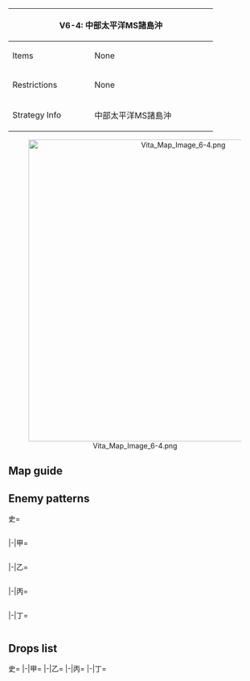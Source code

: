 {| class="article-table" style="width:100%;"
|-
! colspan="2" style="text-align:center;width:70%;" | V6-4: 中部太平洋MS諸島沖
| rowspan="3" style="text-align:center;width:30%;" | [[File:Vita Map Banner 6-4.png|400px]]
|-
! Items
| None
|-
! Restrictions
| None
|-
! Strategy Info
|中部太平洋MS諸島沖
|MS諸島沖前面に主力艦隊を展開し、同諸島方面に接近しつつ<br>ある敵攻略部隊を洋上で邀撃、これを全力で撃滅せよ！
|}
<center>[[File:Vita Map Image 6-4.png|600px]]</center>
==Map guide==
{{Map/Branching
|id = V6-4
|0 -> B =*Meet any of the following requirements :
**CL ≧ 1 and DD ≧ 4
**CV(B) + (F)BB(V) ≧ 5
**CV(B) + (F)BB(V) = 4 (has 35% chance of routing to C instead)
|0 -> C =*Meet any of the following requirements :
**SS(V) ≧ 5
**CVL + AV + CAV + LHA ≧ 2
**Do not meet the requirements for B
|B ->D/storm =*Meet any of the following requirements :
**CL ≧ 1 and DD ≧ 3
**(F)BB(V) = 0 (has 70% chance of routing to C instead)
|B ->C =*Meet any of the following requirements :
**Do not meet the requirements for D
**CV(L/B) ≧ 3
|C -> A/empty =*Meet any of the following requirements :
**SS(V) = 6
**CV(B) + (F)BB(V) ≧ 5
**CV(B) + (F)BB(V) + CA(V) = 6
**CV(B) + (F)BB(V) + SS(V) = 6
|C -> D/storm =*Do not meet the requirements for A and meet any of the following ones :
**CV(L/B) ≧ 3
**CV(L/B) + (F)BB(V) ≧ 3
|C -> E/empty =*Do not meet the requirements for A or D
|D/storm -> H =*Meet any of the following requirements :
**CL + DD = 6
**CL + DD = 5 and CV(L/B) + (F)BB(V) = 0
|D/storm -> F =*Meet any of the following requirements :
**CV(L/B) + (F)BB(V) ≧ 1
**Do not meet the requirements for H
|E/empty -> F =*Meet any of the following requirements :
**(F)BB(V) ≧ 2
**CV(L/B) ≧ 2
**CV(L/B) + (F)BB(V) ≧ 3
**DD ≦ 1
**SS(V) ≧ 5
|E/empty -> I =*Meet all of the following requirements :
**Do not meet the requirements for F
**Fail the LoS check
|E/empty -> J =*Meet all of the following requirements :
**Do not meet the requirements for F
**Pass the LoS check
|F -> I =*Fixed route
|H -> G/empty =*Meet any of the following requirements :
**SS(V) ≧ 4
**Fail the LoS check
|H -> K =*Do not meet the requirements for G
|I -> G/empty =*Meet any of the following requirements :
**SS(V) ≧ 4
**Fail the LoS check
|I -> K =*Do not meet the requirements for G
}}

==Enemy patterns==
<tabber>史=
<div class="scrollable" style="width:800px;max-height:400px;overflow:auto;">
{{Map/Nodes|name=攻略支援部隊 A群
|B
|Normal/BaseXP
|{{Formation|Line Ahead}}
|180
|566
|560
|555
|554
|576
|576
|-
|B
|Normal/BaseXP
|{{Formation|Double Line}}
|180
|566
|560
|555
|554
|576
|576
|-
|B
|Normal/BaseXP
|{{Formation|Line Ahead}}
|170
|566
|560
|555
|554
|575
|575
|-
}}
{{Map/Nodes|name=攻略支援部隊 B群
|C
|Normal/BaseXP
|{{Formation|Line Ahead}}
|190
|566
|560
|560
|555
|576
|576
|-
|C
|Normal/BaseXP
|{{Formation|Double Line}}
|190
|566
|560
|560
|555
|576
|576
|-
|C
|Normal/BaseXP
|{{Formation|Line Ahead}}
|180
|566
|560
|560
|555
|575
|575
|-
}}
{{Map/Nodes|name=空母機動部隊
|F
|Normal/BaseXP
|{{Formation|Diamond}}
|250
|579
|579
|527
|592
|576
|576
|-
|F
|Normal/BaseXP
|{{Formation|Diamond}}
|240
|579
|528
|527
|592
|576
|576
|-
|F
|Normal/BaseXP
|{{Formation|Diamond}}
|230
|579
|528
|527
|592
|575
|575
|-
}}
{{Map/Nodes|name=高速水上打撃部隊
|H
|Normal/BaseXP
|{{Formation|Line Ahead}}
|190
|543
|559
|559
|592
|576
|576
|-
|H
|Normal/BaseXP
|{{Formation|Double Line}}
|190
|543
|559
|559
|592
|576
|576
|-
}}
{{Map/Nodes|name=任務部隊 A群
|I
|Normal/BaseXP
|{{Formation|Line Ahead}}
|300
|557
|528
|529
|529
|576
|576
|-
|I
|Normal/BaseXP
|{{Formation|Line Ahead}}
|270
|543
|528
|529
|529
|576
|576
|-
|I
|Normal/BaseXP
|{{Formation|Line Ahead}}
|260
|543
|528
|529
|529
|575
|575
|-
}}
{{Map/Nodes|name=任務部隊 B群
|J
|Normal/BaseXP
|{{Formation|Line Ahead}}
|250
|543
|529
|529
|527
|576
|576
|-
|J
|Normal/BaseXP
|{{Formation|Line Ahead}}
|230
|529
|529
|529
|527
|576
|576
|-
|J
|Normal/BaseXP
|{{Formation|Line Ahead}}
|220
|529
|529
|527
|527
|576
|576
|-
}}
{{Map/Nodes|name=攻略部隊 本隊
|K
|Boss/BaseXP
|{{Formation|Diamond}}
|280
|618
|567
|558
|592
|577
|577
|-
|K
|Boss/BaseXP
|{{Formation|Diamond}}
|270
|617
|567
|558
|592
|577
|577
|-
|K
|Boss/BaseXP
|{{Formation|Diamond}}
|260
|616
|567
|558
|592
|576
|576
|-
}}
</div> <!-- overflow -->
|-|甲=
<div class="scrollable" style="width:800px;max-height:400px;overflow:auto;">
{{Map/Nodes|name=攻略支援部隊 A群
|B
|Normal/BaseXP
|{{Formation|Line Ahead}}
|170
|566
|560
|555
|554
|575
|575
|-
|B
|Normal/BaseXP
|{{Formation|Double Line}}
|170
|566
|560
|555
|554
|575
|575
|-
|B
|Normal/BaseXP
|{{Formation|Double Line}}
|150
|527
|560
|555
|554
|575
|575
|-
|B
|Normal/BaseXP
|{{Formation|Diamond}}
|150
|560
|527
|555
|554
|575
|575
|-
}}
{{Map/Nodes|name=攻略支援部隊 B群
|C
|Normal/BaseXP
|{{Formation|Line Ahead}}
|180
|566
|560
|560
|555
|575
|575
|-
|C
|Normal/BaseXP
|{{Formation|Double Line}}
|180
|566
|560
|560
|555
|575
|575
|-
|C
|Normal/BaseXP
|{{Formation|Line Ahead}}
|150
|527
|560
|560
|554
|575
|575
|-
|C
|Normal/BaseXP
|{{Formation|Diamond}}
|150
|560
|560
|527
|554
|575
|575
|-
}}
{{Map/Nodes|name=空母機動部隊
|F
|Normal/BaseXP
|{{Formation|Diamond}}
|230
|579
|528
|527
|592
|575
|575
|-
|F
|Normal/BaseXP
|{{Formation|Diamond}}
|220
|579
|528
|527
|591
|575
|575
|-
|F
|Normal/BaseXP
|{{Formation|Diamond}}
|210
|528
|528
|527
|591
|575
|575
|-
|F
|Normal/BaseXP
|{{Formation|Diamond}}
|200
|528
|525
|527
|591
|575
|575
|-
}}
{{Map/Nodes|name=高速水上打撃部隊
|H
|Normal/BaseXP
|{{Formation|Double Line}}
|190
|543
|559
|559
|592
|576
|576
|-
|H
|Normal/BaseXP
|{{Formation|Line Ahead}}
|180
|543
|559
|559
|592
|575
|575
|-
|H
|Normal/BaseXP
|{{Formation|Double Line}}
|180
|543
|559
|559
|592
|575
|575
|-
|H
|Normal/BaseXP
|{{Formation|Line Ahead}}
|160
|543
|521
|521
|592
|575
|575
|-
|H
|Normal/BaseXP
|{{Formation|Double Line}}
|160
|543
|521
|521
|592
|575
|575
|-
}}
{{Map/Nodes|name=任務部隊 A群
|I
|Normal/BaseXP
|{{Formation|Line Ahead}}
|270
|543
|528
|529
|529
|576
|576
|-
|I
|Normal/BaseXP
|{{Formation|Line Ahead}}
|260
|543
|528
|529
|529
|575
|575
|-
|I
|Normal/BaseXP
|{{Formation|Line Ahead}}
|250
|543
|560
|529
|529
|575
|575
|-
|I
|Normal/BaseXP
|{{Formation|Line Ahead}}
|230
|543
|523
|529
|529
|575
|575
|-
|I
|Normal/BaseXP
|{{Formation|Line Ahead}}
|220
|529
|529
|529
|523
|575
|575
|-
}}
{{Map/Nodes|name=任務部隊 B群
|J
|Normal/BaseXP
|{{Formation|Line Ahead}}
|220
|529
|529
|527
|527
|576
|576
|-
|J
|Normal/BaseXP
|{{Formation|Line Ahead}}
|200
|529
|529
|522
|522
|576
|576
|-
|J
|Normal/BaseXP
|{{Formation|Line Ahead}}
|190
|529
|529
|522
|522
|575
|575
|-
|J
|Normal/BaseXP
|{{Formation|Line Ahead}}
|180
|529
|522
|522
|522
|575
|575
|-
}}
{{Map/Nodes|name=攻略部隊 本隊
|K
|Boss/BaseXP
|{{Formation|Diamond}}
|260
|616
|567
|558
|592
|576
|576
|-
|K
|Boss/BaseXP
|{{Formation|Diamond}}
|250
|616
|567
|558
|592
|575
|575
|-
|K
|Boss/BaseXP
|{{Formation|Diamond}}
|230
|616
|567
|558
|591
|575
|575
|-
|K
|Boss/BaseXP
|{{Formation|Diamond}}
|220
|616
|529
|558
|591
|575
|575
|-
}}
</div> <!-- overflow -->
|-|乙=
<div class="scrollable" style="width:800px;max-height:400px;overflow:auto;">
{{Map/Nodes|name=攻略支援部隊 A群
|B
|Normal/BaseXP
|{{Formation|Double Line}}
|150
|527
|560
|555
|554
|575
|575
|-
|B
|Normal/BaseXP
|{{Formation|Diamond}}
|150
|560
|527
|555
|554
|575
|575
|-
|B
|Normal/BaseXP
|{{Formation|Double Line}}
|130
|527
|555
|523
|518
|575
|575
|-
|B
|Normal/BaseXP
|{{Formation|Diamond}}
|110
|523
|522
|519
|518
|575
|575
|-
}}
{{Map/Nodes|name=攻略支援部隊 B群
|C
|Normal/BaseXP
|{{Formation|Line Ahead}}
|150
|527
|560
|560
|554
|575
|575
|-
|C
|Normal/BaseXP
|{{Formation|Diamond}}
|150
|560
|560
|527
|554
|575
|575
|-
|C
|Normal/BaseXP
|{{Formation|Line Ahead}}
|125
|527
|523
|523
|518
|575
|575
|-
|C
|Normal/BaseXP
|{{Formation|Diamond}}
|125
|527
|523
|523
|518
|575
|575
|-
}}
{{Map/Nodes|name=空母機動部隊
|F
|Normal/BaseXP
|{{Formation|Diamond}}
|210
|528
|528
|527
|591
|575
|575
|-
|F
|Normal/BaseXP
|{{Formation|Diamond}}
|200
|528
|525
|527
|591
|575
|575
|-
|F
|Normal/BaseXP
|{{Formation|Diamond}}
|170
|528
|525
|522
|575
|501
|501
|-
|F
|Normal/BaseXP
|{{Formation|Diamond}}
|150
|525
|525
|522
|519
|501
|501
|-
}}
{{Map/Nodes|name=高速水上打撃部隊
|H
|Normal/BaseXP
|{{Formation|Line Ahead}}
|160
|543
|521
|521
|592
|575
|575
|-
|H
|Normal/BaseXP
|{{Formation|Double Line}}
|160
|543
|521
|521
|592
|575
|575
|-
|H
|Normal/BaseXP
|{{Formation|Line Ahead}}
|130
|542
|521
|521
|591
|575
|575
|-
|H
|Normal/BaseXP
|{{Formation|Double Line}}
|130
|542
|521
|521
|591
|575
|575
|-
}}
{{Map/Nodes|name=任務部隊 A群
|I
|Normal/BaseXP
|{{Formation|Line Ahead}}
|230
|543
|523
|529
|529
|575
|575
|-
|I
|Normal/BaseXP
|{{Formation|Line Ahead}}
|220
|529
|529
|529
|523
|575
|575
|-
|I
|Normal/BaseXP
|{{Formation|Line Ahead}}
|200
|529
|523
|524
|524
|575
|575
|-
|I
|Normal/BaseXP
|{{Formation|Line Ahead}}
|160
|529
|524
|524
|501
|501
|501
|-
}}
{{Map/Nodes|name=任務部隊 B群
|J
|Normal/BaseXP
|{{Formation|Line Ahead}}
|200
|529
|529
|522
|522
|576
|576
|-
|J
|Normal/BaseXP
|{{Formation|Line Ahead}}
|190
|529
|529
|522
|522
|575
|575
|-
|J
|Normal/BaseXP
|{{Formation|Line Ahead}}
|180
|529
|522
|522
|522
|575
|575
|-
|J
|Normal/BaseXP
|{{Formation|Line Ahead}}
|160
|529
|522
|522
|575
|501
|501
|-
|J
|Normal/BaseXP
|{{Formation|Line Ahead}}
|150
|529
|522
|522
|501
|501
|501
|-
}}
{{Map/Nodes|name=攻略部隊 本隊
|K
|Boss/BaseXP
|{{Formation|Diamond}}
|230
|616
|567
|558
|591
|575
|575
|-
|K
|Boss/BaseXP
|{{Formation|Diamond}}
|220
|616
|529
|558
|591
|575
|575
|-
|K
|Boss/BaseXP
|{{Formation|Diamond}}
|180
|528
|529
|558
|591
|575
|575
|-
|K
|Boss/BaseXP
|{{Formation|Diamond}}
|160
|528
|529
|526
|575
|501
|501
|-
}}
</div> <!-- overflow -->
|-|丙=
<div class="scrollable" style="width:800px;max-height:400px;overflow:auto;">
{{Map/Nodes|name=攻略支援部隊 A群
|B
|Normal/BaseXP
|{{Formation|Double Line}}
|130
|527
|555
|523
|518
|575
|575
|-
|B
|Normal/BaseXP
|{{Formation|Diamond}}
|110
|523
|522
|519
|518
|575
|575
|-
|B
|Normal/BaseXP
|{{Formation|Diamond}}
|100
|523
|522
|519
|575
|501
|501
|-
}}
{{Map/Nodes|name=攻略支援部隊 B群
|C
|Normal/BaseXP
|{{Formation|Line Ahead}}
|125
|527
|523
|523
|518
|575
|575
|-
|C
|Normal/BaseXP
|{{Formation|Diamond}}
|125
|527
|523
|523
|518
|575
|575
|-
|C
|Normal/BaseXP
|{{Formation|Diamond}}
|110
|527
|523
|523
|575
|501
|501
|-
}}
{{Map/Nodes|name=空母機動部隊
|F
|Normal/BaseXP
|{{Formation|Diamond}}
|170
|528
|525
|522
|575
|501
|501
|-
|F
|Normal/BaseXP
|{{Formation|Diamond}}
|150
|525
|525
|522
|519
|501
|501
|-
|F
|Normal/BaseXP
|{{Formation|Diamond}}
|130
|525
|522
|519
|501
|501
|501
|-
}}
{{Map/Nodes|name=高速水上打撃部隊
|H
|Normal/BaseXP
|{{Formation|Line Ahead}}
|130
|542
|521
|521
|591
|575
|575
|-
|H
|Normal/BaseXP
|{{Formation|Double Line}}
|130
|542
|521
|521
|591
|575
|575
|-
|H
|Normal/BaseXP
|{{Formation|Double Line}}
|100
|542
|521
|521
|575
|501
|501
|-
}}
{{Map/Nodes|name=任務部隊 A群
|I
|Normal/BaseXP
|{{Formation|Line Ahead}}
|200
|529
|523
|524
|524
|575
|575
|-
|I
|Normal/BaseXP
|{{Formation|Line Ahead}}
|160
|529
|524
|524
|501
|501
|501
|-
|I
|Normal/BaseXP
|{{Formation|Line Ahead}}
|120
|524
|524
|501
|501
|501
|501
|-
}}
{{Map/Nodes|name=任務部隊 B群
|J
|Normal/BaseXP
|{{Formation|Line Ahead}}
|160
|529
|522
|522
|575
|501
|501
|-
|J
|Normal/BaseXP
|{{Formation|Line Ahead}}
|150
|529
|522
|522
|501
|501
|501
|-
|J
|Normal/BaseXP
|{{Formation|Line Ahead}}
|130
|524
|522
|522
|501
|501
|501
|-
}}
{{Map/Nodes|name=攻略部隊 本隊
|K
|Boss/BaseXP
|{{Formation|Diamond}}
|180
|528
|529
|558
|591
|575
|575
|-
|K
|Boss/BaseXP
|{{Formation|Diamond}}
|160
|528
|529
|526
|575
|501
|501
|-
|K
|Boss/BaseXP
|{{Formation|Diamond}}
|140
|528
|524
|526
|575
|501
|501
|-
}}
</div> <!-- overflow -->
|-|丁=
<div class="scrollable" style="width:800px;max-height:400px;overflow:auto;">
{{Map/Nodes|name=攻略支援部隊 A群
|B
|Normal/BaseXP
|{{Formation|Diamond}}
|110
|523
|522
|519
|518
|575
|575
|-
|B
|Normal/BaseXP
|{{Formation|Diamond}}
|100
|523
|522
|519
|575
|501
|501
|-
}}
{{Map/Nodes|name=攻略支援部隊 B群
|C
|Normal/BaseXP
|{{Formation|Diamond}}
|110
|527
|523
|523
|575
|501
|501
|-
}}
{{Map/Nodes|name=空母機動部隊
|F
|Normal/BaseXP
|{{Formation|Diamond}}
|150
|525
|525
|522
|519
|501
|501
|-
|F
|Normal/BaseXP
|{{Formation|Diamond}}
|130
|525
|522
|519
|501
|501
|501
|-
}}
{{Map/Nodes|name=高速水上打撃部隊
|H
|Normal/BaseXP
|{{Formation|Double Line}}
|100
|542
|521
|521
|575
|501
|501
|-
}}
{{Map/Nodes|name=任務部隊 A群
|I
|Normal/BaseXP
|{{Formation|Line Ahead}}
|160
|529
|524
|524
|501
|501
|501
|-
|I
|Normal/BaseXP
|{{Formation|Line Ahead}}
|120
|524
|524
|501
|501
|501
|501
|-
}}
{{Map/Nodes|name=任務部隊 B群
|J
|Normal/BaseXP
|{{Formation|Line Ahead}}
|150
|529
|522
|522
|501
|501
|501
|-
|J
|Normal/BaseXP
|{{Formation|Line Ahead}}
|130
|524
|522
|522
|501
|501
|501
|-
}}
{{Map/Nodes|name=攻略部隊 本隊
|K
|Boss/BaseXP
|{{Formation|Diamond}}
|140
|528
|524
|526
|575
|501
|501
|-
}}
</div> <!-- overflow -->
</tabber>

==Drops list==
<tabber>史=
{{Map/Drops
|regular = true
|no_legend = true
|filter_button = true
|nodes =  B, C, F, H, I, J, K
|boss = K
|{{ShipFrom|140}} : H, I, J, K
|{{ShipFrom|120}} : H, I, J, K
|{{ShipFrom|80}} : H, I, J, K
|{{ShipFrom|81}} : H, I, J, K
|{{ShipFrom|71}} : H, I, J, K
|{{ShipFrom|72}} : H, I, J, K
|{{ShipFrom|70}} : H, I, J, K
|{{ShipFrom|66}} : H, I, J, K
|{{ShipFrom|67}} : H, I, J, K
|{{ShipFrom|62}} : H, I, J, K
|{{ShipFrom|63}} : H, I, J, K
|{{ShipFrom|64}} : H, I, J, K
|{{ShipFrom|65}} : H, I, J, K
|{{ShipFrom|68}} : H, I, J, K
|{{ShipFrom|69}} : F, H, I, J, K
|{{ShipFrom|21}} : F, H, I, J, K
|{{ShipFrom|22}} : F, H, I, J, K
|{{ShipFrom|23}} : F, H, I, J, K
|{{ShipFrom|53}} : F, H, I, J, K
|{{ShipFrom|54}} : F, H, I, J, K
|{{ShipFrom|55}} : F, H, I, J, K
|{{ShipFrom|56}} : F, H, I, J, K
|{{ShipFrom|93}} : F, H, I, J, K
|{{ShipFrom|15}} : F, H, I, J, K
|{{ShipFrom|94}} : F, H, I, J, K
|{{ShipFrom|16}} : F, H, I, J, K
|{{ShipFrom|9}} : F, H, I, J, K
|{{ShipFrom|10}} : F, H, I, J, K
|{{ShipFrom|32}} : F, H, I, J, K
|{{ShipFrom|11}} : F, H, I, J, K
|{{ShipFrom|12}} : F, H, I, J, K
|{{ShipFrom|33}} : F, H, I, J, K
|{{ShipFrom|13}} : F, H, I, J, K
|{{ShipFrom|14}} : F, H, I, J, K
|{{ShipFrom|155}} : K
|{{ShipFrom|163}} : K
|{{ShipFrom|77}} : K
|{{ShipFrom|87}} : K
|{{ShipFrom|26}} : K
|{{ShipFrom|27}} : K
|{{ShipFrom|24}} : K
|{{ShipFrom|25}} : K
|{{ShipFrom|59}} : K
|{{ShipFrom|60}} : K
|{{ShipFrom|61}} : K
|{{ShipFrom|99}} : K
|{{ShipFrom|100}} : K
|{{ShipFrom|101}} : K
}}
|-|甲=
{{Map/Drops
|regular = true
|no_legend = true
|filter_button = true
|nodes =  B, C, F, H, I, J, K
|boss = K
|{{ShipFrom|140}} : H, I, K
|{{ShipFrom|120}} : H, I, K
|{{ShipFrom|80}} : H, I, J, K
|{{ShipFrom|81}} : H, I, J, K
|{{ShipFrom|71}} : H, I, J, K
|{{ShipFrom|72}} : H, I, J, K
|{{ShipFrom|70}} : H, I, J, K
|{{ShipFrom|66}} : H, I, J, K
|{{ShipFrom|67}} : H, I, J, K
|{{ShipFrom|62}} : H, I, J, K
|{{ShipFrom|63}} : H, I, J, K
|{{ShipFrom|64}} : F, H, I, J, K
|{{ShipFrom|65}} : F, H, I, J, K
|{{ShipFrom|68}} : F, H, I, J, K
|{{ShipFrom|69}} : F, H, I, J, K
|{{ShipFrom|21}} : F, H, I, J, K
|{{ShipFrom|22}} : F, H, I, J, K
|{{ShipFrom|23}} : F, H, I, J, K
|{{ShipFrom|53}} : F, H, I, J, K
|{{ShipFrom|54}} : F, H, I, J, K
|{{ShipFrom|55}} : F, H, I, J, K
|{{ShipFrom|56}} : F, H, I, J, K
|{{ShipFrom|93}} : F, H, I, J, K
|{{ShipFrom|15}} : F, H, I, J, K
|{{ShipFrom|94}} : F, H, I, J, K
|{{ShipFrom|16}} : F, H, I, J, K
|{{ShipFrom|9}} : F, H, I, J, K
|{{ShipFrom|10}} : F, H, I, J, K
|{{ShipFrom|32}} : F, H, I, J, K
|{{ShipFrom|11}} : F, H, I, J, K
|{{ShipFrom|12}} : F, H, I, J, K
|{{ShipFrom|33}} : F, H, I, J, K
|{{ShipFrom|13}} : F, H, I, J, K
|{{ShipFrom|14}} : F, H, I, J, K
|{{ShipFrom|155}} : K
|{{ShipFrom|163}} : K
|{{ShipFrom|77}} : K
|{{ShipFrom|87}} : K
|{{ShipFrom|26}} : K
|{{ShipFrom|27}} : K
|{{ShipFrom|24}} : K
|{{ShipFrom|25}} : K
|{{ShipFrom|59}} : K
|{{ShipFrom|60}} : K
|{{ShipFrom|61}} : K
|{{ShipFrom|99}} : K
|{{ShipFrom|100}} : K
|{{ShipFrom|101}} : K
}}
|-|乙=
{{Map/Drops
|regular = true
|no_legend = true
|filter_button = true
|nodes =  B, C, F, H, I, J, K
|boss = K
|{{ShipFrom|140}} : K
|{{ShipFrom|120}} : I, K
|{{ShipFrom|80}} : H, I, J, K
|{{ShipFrom|81}} : H, I, J, K
|{{ShipFrom|71}} : H, I, J, K
|{{ShipFrom|72}} : H, I, J, K
|{{ShipFrom|70}} : H, I, J, K
|{{ShipFrom|66}} : H, I, J, K
|{{ShipFrom|67}} : H, I, J, K
|{{ShipFrom|62}} : H, I, J, K
|{{ShipFrom|63}} : F, H, I, J, K
|{{ShipFrom|64}} : F, H, I, J, K
|{{ShipFrom|65}} : F, H, I, J, K
|{{ShipFrom|68}} : F, H, I, J, K
|{{ShipFrom|69}} : F, H, I, J, K
|{{ShipFrom|21}} : F, H, I, J, K
|{{ShipFrom|22}} : F, H, I, J, K
|{{ShipFrom|23}} : F, H, I, J, K
|{{ShipFrom|53}} : F, H, I, J, K
|{{ShipFrom|54}} : F, H, I, J, K
|{{ShipFrom|55}} : F, H, I, J, K
|{{ShipFrom|56}} : F, H, I, J, K
|{{ShipFrom|93}} : F, H, I, J, K
|{{ShipFrom|15}} : F, H, I, J, K
|{{ShipFrom|94}} : F, H, I, J, K
|{{ShipFrom|16}} : F, H, I, J, K
|{{ShipFrom|9}} : F, H, I, J, K
|{{ShipFrom|10}} : F, H, I, J, K
|{{ShipFrom|32}} : F, H, I, J, K
|{{ShipFrom|11}} : F, H, I, J, K
|{{ShipFrom|12}} : F, H, I, J, K
|{{ShipFrom|33}} : F, H, I, J, K
|{{ShipFrom|13}} : F, H, I, J, K
|{{ShipFrom|14}} : F, H, I, J, K
|{{ShipFrom|163}} : K
|{{ShipFrom|77}} : K
|{{ShipFrom|87}} : K
|{{ShipFrom|26}} : K
|{{ShipFrom|27}} : K
|{{ShipFrom|24}} : K
|{{ShipFrom|25}} : K
|{{ShipFrom|59}} : K
|{{ShipFrom|60}} : K
|{{ShipFrom|61}} : K
|{{ShipFrom|99}} : K
|{{ShipFrom|100}} : K
|{{ShipFrom|101}} : K
}}
|-|丙=
{{Map/Drops
|regular = true
|no_legend = true
|filter_button = true
|nodes =  B, C, F, H, I, J, K
|boss = K
|{{ShipFrom|120}} : K
|{{ShipFrom|80}} : K
|{{ShipFrom|81}} : H, I, K
|{{ShipFrom|71}} : H, I, K
|{{ShipFrom|72}} : H, I, J, K
|{{ShipFrom|70}} : H, I, J, K
|{{ShipFrom|66}} : H, I, J, K
|{{ShipFrom|67}} : H, I, J, K
|{{ShipFrom|62}} : H, I, J, K
|{{ShipFrom|63}} : F, H, I, J, K
|{{ShipFrom|64}} : F, H, I, J, K
|{{ShipFrom|65}} : F, H, I, J, K
|{{ShipFrom|68}} : F, H, I, J, K
|{{ShipFrom|69}} : F, H, I, J, K
|{{ShipFrom|21}} : F, H, I, J, K
|{{ShipFrom|22}} : F, H, I, J, K
|{{ShipFrom|23}} : F, H, I, J, K
|{{ShipFrom|53}} : F, H, I, J, K
|{{ShipFrom|54}} : F, H, I, J, K
|{{ShipFrom|55}} : F, H, I, J, K
|{{ShipFrom|56}} : F, H, I, J, K
|{{ShipFrom|93}} : F, H, I, J, K
|{{ShipFrom|15}} : F, H, I, J, K
|{{ShipFrom|94}} : F, H, I, J, K
|{{ShipFrom|16}} : F, H, I, J, K
|{{ShipFrom|9}} : F, H, I, J, K
|{{ShipFrom|10}} : F, H, I, J, K
|{{ShipFrom|32}} : F, H, I, J, K
|{{ShipFrom|11}} : F, H, I, J, K
|{{ShipFrom|12}} : F, H, I, J, K
|{{ShipFrom|33}} : F, H, I, J, K
|{{ShipFrom|13}} : F, H, I, J, K
|{{ShipFrom|14}} : F, H, I, J, K
|{{ShipFrom|163}} : K
|{{ShipFrom|77}} : K
|{{ShipFrom|87}} : K
|{{ShipFrom|26}} : K
|{{ShipFrom|27}} : K
|{{ShipFrom|24}} : K
|{{ShipFrom|25}} : K
|{{ShipFrom|59}} : K
|{{ShipFrom|60}} : K
|{{ShipFrom|61}} : K
|{{ShipFrom|99}} : K
|{{ShipFrom|100}} : K
|{{ShipFrom|101}} : K
}}
|-|丁=
{{Map/Drops
|regular = true
|no_legend = true
|filter_button = true
|nodes =  B, F, I, J, K
|boss = K
|{{ShipFrom|120}} : K
|{{ShipFrom|80}} : K
|{{ShipFrom|81}} : K
|{{ShipFrom|71}} : I, K
|{{ShipFrom|72}} : I, K
|{{ShipFrom|70}} : I, J, K
|{{ShipFrom|66}} : I, J, K
|{{ShipFrom|67}} : I, J, K
|{{ShipFrom|62}} : I, J, K
|{{ShipFrom|63}} : F, I, J, K
|{{ShipFrom|64}} : F, I, J, K
|{{ShipFrom|65}} : F, I, J, K
|{{ShipFrom|68}} : F, I, J, K
|{{ShipFrom|69}} : F, I, J, K
|{{ShipFrom|21}} : F, I, J, K
|{{ShipFrom|22}} : F, I, J, K
|{{ShipFrom|23}} : F, I, J, K
|{{ShipFrom|53}} : F, I, J, K
|{{ShipFrom|54}} : F, I, J, K
|{{ShipFrom|55}} : F, I, J, K
|{{ShipFrom|56}} : F, I, J, K
|{{ShipFrom|93}} : F, I, J, K
|{{ShipFrom|15}} : F, I, J, K
|{{ShipFrom|94}} : F, I, J, K
|{{ShipFrom|16}} : F, I, J, K
|{{ShipFrom|9}} : F, I, J, K
|{{ShipFrom|10}} : F, I, J, K
|{{ShipFrom|32}} : F, I, J, K
|{{ShipFrom|11}} : F, I, J, K
|{{ShipFrom|12}} : F, I, J, K
|{{ShipFrom|33}} : F, I, J, K
|{{ShipFrom|13}} : F, I, J, K
|{{ShipFrom|14}} : F, I, J, K
|{{ShipFrom|77}} : K
|{{ShipFrom|87}} : K
|{{ShipFrom|26}} : K
|{{ShipFrom|27}} : K
|{{ShipFrom|24}} : K
|{{ShipFrom|25}} : K
|{{ShipFrom|59}} : K
|{{ShipFrom|60}} : K
|{{ShipFrom|61}} : K
|{{ShipFrom|99}} : K
|{{ShipFrom|100}} : K
|{{ShipFrom|101}} : K
}}
</tabber>